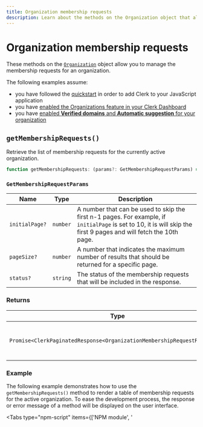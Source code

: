 ```yaml
---
title: Organization membership requests
description: Learn about the methods on the Organization object that allow you to manage the membership requests for an organization.
---
```


# Organization membership requests

These methods on the [`Organization`](/docs/references/javascript/organization/organization) object allow you to manage the membership requests for an organization.

The following examples assume:

- you have followed the [quickstart](/docs/quickstarts/javascript) in order to add Clerk to your JavaScript application
- you have [enabled the Organizations feature in your Clerk Dashboard](/docs/organizations/overview#enable-organizations-in-your-application)
- you have [enabled **Verified domains** and **Automatic suggestion** for your organization](/docs/organizations/verified-domains)

## `getMembershipRequests()`

Retrieve the list of membership requests for the currently active organization.

```typescript
function getMembershipRequests: (params?: GetMembershipRequestParams) => Promise<ClerkPaginatedResponse<OrganizationMembershipRequestResource>>;
```

### `GetMembershipRequestParams`

| Name | Type | Description |
| --- | --- | --- |
| `initialPage?` | `number` | A number that can be used to skip the first n-1 pages. For example, if `initialPage` is set to 10, it is will skip the first 9 pages and will fetch the 10th page. |
| `pageSize?` | `number` | A number that indicates the maximum number of results that should be returned for a specific page. |
| `status?` | `string` | The status of the membership requests that will be included in the response. |

### Returns

| Type | Description |
| --- | --- |
| `Promise<ClerkPaginatedResponse<OrganizationMembershipRequestResource>>` | This method returns a `Promise` that resolves to a [`ClerkPaginatedResponse`](/docs/references/javascript/types/clerk-paginated-response) of [`OrganizationMembershipRequest`](/docs/references/javascript/organization-membership-request) objects. |

### Example

The following example demonstrates how to use the `getMembershipRequests()` method to render a table of membership requests for the active organization. To ease the development process, the response or error message of a method will be displayed on the user interface.

<InjectKeys>

<Tabs type="npm-script" items={['NPM module', '<script>']}>
  <Tab>
  For the following example, your HTML file should look like this:

  ```html filename="index.html"
  <!doctype html>
  <html lang="en">
    <head>
      <meta charset="UTF-8" />
      <link rel="icon" type="image/svg+xml" href="/vite.svg" />
      <meta name="viewport" content="width=device-width, initial-scale=1.0" />
      <title>Clerk + JavaScript App</title>
      <style>
        /* Style for the table */
        table {
          border-collapse: collapse; /* Collapse borders into a single border */
          border: 1px solid black; /* Border for the entire table */
        }
        /* Style for table cells */
        td,
        th {
          border: 1px solid black; /* Border for each cell */
          padding: 2px; /* Optional: Add padding to cells */
        }
      </style>
    </head>
    <body>
      <div id="app"></div>

      <p id="error-container" hidden>
        Error:
        <span id="error-message"></span>
      </p>

      <h2>Membership Requests</h2>
      <table id="requests_table">
        <thead>
          <tr>
            <th>User ID</th>
            <th>Identifier</th>
            <th>Status</th>
            <th id="add-member-head" hidden>Add member</th>
          </tr>
        </thead>
        <tbody id="requests_table_body"></tbody>
      </table>

      <p>Response:</p>
      <pre id="response"></pre>

      <script type="module" src="/main.js"></script>
    </body>
  </html>
  ```

  And your JavaScript file should look like this:

  ```js filename="main.js" {13}
  import { Clerk } from '@clerk/clerk-js';

  // Initialize Clerk with your Clerk publishable key
  const clerk = new Clerk('{{pub_key}}');
  await clerk.load();

  if (clerk.user) {
    // Check for an active organization
    if (clerk.organization) {
      // Render list of organization membership requests
      async function renderMembershipRequests(organization, isAdmin) {
        try {
          const { data } = await organization.getMembershipRequests();
          const membershipRequests = data;
          console.log(`getMembershipRequests:`, membershipRequests);

          membershipRequests.map((membershipRequest) => {
            const requestsTable = document.getElementById("requests_table");
            const row = requestsTable.insertRow();
            row.insertCell().textContent =
              membershipRequest.publicUserData.userId;
            row.insertCell().textContent =
              membershipRequest.publicUserData.identifier;
            row.insertCell().textContent = membershipRequest.status;

            // Add administrative actions:
            // Add member (removes request)
            if (isAdmin) {
              // Show add member button
              document.getElementById("add-member-head").removeAttribute("hidden");

              // Get the user ID of the member
              const userId = membershipRequest.publicUserData.userId;

              // Add member to organization
              const addBtn = document.createElement("button");
              addBtn.textContent = "Add member";
              addBtn.addEventListener("click", async function (e) {
                e.preventDefault();

                const role = "org:member";

                await organization.addMember({ userId, role })
                  .then((res) => {
                    document.getElementById("response").innerHTML =
                      JSON.stringify(res);
                  })
                  .catch((error) => {
                    document.getElementById("error-container").removeAttribute("hidden");
                    document.getElementById("error-message").innerHTML =
                      error.errors[0].longMessage;
                    console.log("An error occurred:", error.errors);
                  });
              });
              row.insertCell().appendChild(addBtn);
            }
          });
        } catch (error) {
          document.getElementById("error-container").removeAttribute("hidden");
          document.getElementById("error-message").innerHTML =
            error.errors[0].longMessage;
          console.log("An error occurred:", error.errors);
        }
      }

      /**
       * Checks if a user is an admin of the
       * currently active organization and
       * renders the organization's membership requests.
       */
      async function checkAdminAndRenderRequests() {
        const organizationId = clerk.organization.id;

        const organizationMemberships =
          await clerk.user.getOrganizationMemberships();

        const currentMembership = organizationMemberships.find(
          (membership) => membership.organization.id === organizationId
        );
        const currentOrganization = currentMembership.organization;

        if (!currentOrganization) {
          return;
        }
        const isAdmin = currentMembership.role === "org:admin";

        console.log(`Organization:`, currentOrganization);

        renderMembershipRequests(currentOrganization, isAdmin);
      }

      checkAdminAndRenderRequests();
    } else {
      // If there is no active organization,
      // mount Clerk's <OrganizationSwitcher />
      // to allow the user to set an organization as active
      document.getElementById("app").innerHTML = `
        <h2>Select an organization to set it as active</h2>
        <div id="org-switcher"></div>
      `;

      const orgSwitcherDiv = document.getElementById("org-switcher");

      clerk.mountOrganizationSwitcher(orgSwitcherDiv);
    }
  } else {
    document.getElementById("app").innerHTML = `
      <div id="sign-in"></div>
    `;

    const signInDiv = document.getElementById("sign-in");

    clerk.mountSignIn(signInDiv);
  }
  ```
  </Tab>

  <Tab>
  ```html filename="index.html" {65}
  <!doctype html>
  <html lang="en">
    <head>
      <meta charset="UTF-8" />
      <link rel="icon" type="image/svg+xml" href="/vite.svg" />
      <meta name="viewport" content="width=device-width, initial-scale=1.0" />
      <title>Clerk + JavaScript App</title>
      <style>
        /* Style for the table */
        table {
          border-collapse: collapse; /* Collapse borders into a single border */
          border: 1px solid black; /* Border for the entire table */
        }
        /* Style for table cells */
        td,
        th {
          border: 1px solid black; /* Border for each cell */
          padding: 2px; /* Optional: Add padding to cells */
        }
      </style>
    </head>
    <body>
      <div id="app"></div>

      <p id="error-container" hidden>
        Error:
        <span id="error-message"></span>
      </p>

      <h2>Membership Requests</h2>
      <table id="requests_table">
        <thead>
          <tr>
            <th>User ID</th>
            <th>Identifier</th>
            <th>Status</th>
            <th id="add-member-head" hidden>Add member</th>
          </tr>
        </thead>
        <tbody id="requests_table_body"></tbody>
      </table>

      <p>Response:</p>
      <pre id="response"></pre>

      <!-- Initialize Clerk with your
      Clerk Publishable key and Frontend API URL -->
      <script
        async
        crossorigin="anonymous"
        data-clerk-publishable-key="{{pub_key}}"
        src="https://{{fapi_url}}/npm/@clerk/clerk-js@latest/dist/clerk.browser.js"
        type="text/javascript"
      ></script>

      <script>
        window.addEventListener("load", async function () {
          await Clerk.load();
          if (Clerk.user) {
            // Check for an active organization
            if (Clerk.organization) {
              // Render list of organization membership requests
              async function renderMembershipRequests(organization, isAdmin) {
                try {
                  const { data } = await organization.getMembershipRequests();
                  const membershipRequests = data;
                  console.log(`getMembershipRequests:`, membershipRequests);

                  membershipRequests.map((membershipRequest) => {
                    const requestsTable = document.getElementById("requests_table");
                    const row = requestsTable.insertRow();
                    row.insertCell().textContent =
                      membershipRequest.publicUserData.userId;
                    row.insertCell().textContent =
                      membershipRequest.publicUserData.identifier;
                    row.insertCell().textContent = membershipRequest.status;

                    // Add administrative actions:
                    // Add member (removes request)
                    if (isAdmin) {
                      // Show add member button
                      document.getElementById("add-member-head").removeAttribute("hidden");

                      // Get the user ID of the member
                      const userId = membershipRequest.publicUserData.userId;

                      // Add member to organization
                      const addBtn = document.createElement("button");
                      addBtn.textContent = "Add member";
                      addBtn.addEventListener("click", async function (e) {
                        e.preventDefault();

                        const role = "org:member";

                        await organization.addMember({ userId, role })
                          .then((res) => {
                            document.getElementById("response").innerHTML =
                              JSON.stringify(res);
                          })
                          .catch((error) => {
                            document.getElementById("error-container").removeAttribute("hidden");
                            document.getElementById("error-message").innerHTML =
                              error.errors[0].longMessage;
                            console.log("An error occurred:", error.errors);
                          });
                      });
                      row.insertCell().appendChild(addBtn);
                    }
                  });
                } catch (error) {
                  document.getElementById("error-container").removeAttribute("hidden");
                  document.getElementById("error-message").innerHTML =
                    error.errors[0].longMessage;
                  console.log("An error occurred:", error.errors);
                }
              }
              /**
              * Checks if a user is an admin of the
              * currently active organization and
              * renders the organization's membership requests.
              */
              async function checkAdminAndRenderRequests() {
                const organizationId = Clerk.organization.id;

                const organizationMemberships =
                  await Clerk.user.getOrganizationMemberships();

                const currentMembership = organizationMemberships.find(
                  (membership) => membership.organization.id === organizationId
                );

                const currentOrganization = currentMembership.organization;

                if (!currentOrganization) {
                  return;
                }

                const isAdmin = currentMembership.role === "org:admin";

                console.log(`Organization:`, currentOrganization);

                renderMembershipRequests(currentOrganization, isAdmin);
              }
              checkAdminAndRenderRequests();
            } else {
              // If there is no active organization,
              // mount Clerk's <OrganizationSwitcher />
              // to allow the user to set an organization as active
              document.getElementById("app").innerHTML = `
                <h2>Select an organization to set it as active</h2>
                <div id="org-switcher"></div>
              `;

              const orgSwitcherDiv = document.getElementById("org-switcher");

              Clerk.mountOrganizationSwitcher(orgSwitcherDiv);
            }
          } else {
            document.getElementById("app").innerHTML = `
              <div id="sign-in"></div>
            `;

            const signInDiv = document.getElementById("sign-in");

            Clerk.mountSignIn(signInDiv);
          }
        });
      </script>
    </body>
  </html>
  ```
  </Tab>
</Tabs>

</InjectKeys>
